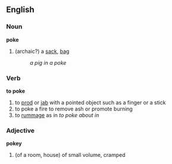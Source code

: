 ==English==
===Noun===
'''poke'''
#(archaic?) a [[sack]], [[bag]]
#:''a pig in a poke''


===Verb===
'''to poke'''
#to [[prod]] or [[jab]] with a pointed object such as a finger or a stick
#to poke a fire to remove ash or promote burning
#to [[rummage]] as in ''to poke about in''


===Adjective===
'''pokey'''
#(of a room, house) of small volume, cramped